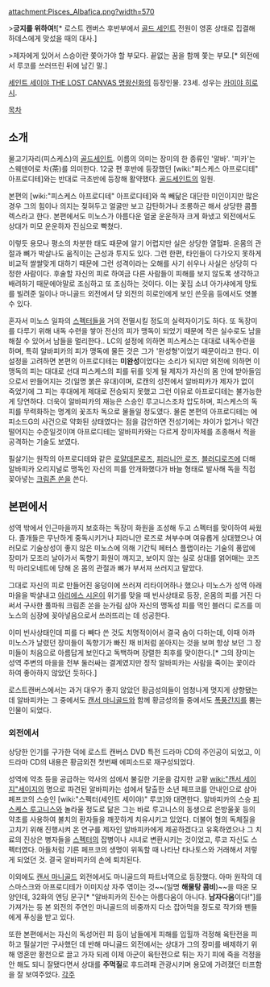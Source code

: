 attachment:Pisces_Albafica.png?width=570

>'''긍지를 위하여!'''[* 로스트 캔버스 후반부에서 [[골드 세인트]] 전원이 영혼 상태로 집결해 하데스에게 맞섰을 때의 대사.]

>제자에게 있어서 스승이란 쫓아가야 할 부모다. 끝없는 꿈을 함께 쫓는 부모.[* 외전에서 루코를 쓰러뜨린 뒤에 남긴 말.]

[[세인트 세이야 THE LOST CANVAS 명왕신화]]의 등장인물. 23세. 성우는 [[카미야 히로시]].

[[목차]]
== 소개 ==
물고기자리(피스케스)의 [[골드세인트]]. 이름의 의미는 장미의 한 종류인 '알바'. '피카'는 스웨덴어로 차(茶)를 의미한다. 12궁 편 후반에 등장했던 [wiki:"피스케스 아프로디테" 아프로디테]와는 반대로 극초반에 등장해 활약했다. [[골드세인트]]의 일원.

본편의 [wiki:"피스케스 아프로디테" 아프로디테]와 쏙 빼닮은 대단한 미인이지만 많은 경우 그의 힘이나 의지는 젖혀두고 얼굴만 보고 감탄하거나 조롱하곤 해서 상당한 콤플렉스라고 한다. 본편에서도 미노스가 아름다운 얼굴 운운하자 크게 화냈고 외전에서도 상대가 미모 운운하자 진심으로 빡쳤다.

이렇듯 용모나 평소의 차분한 태도 때문에 알기 어렵지만 실은 상당한 열혈파. 온몸의 관절과 뼈가 박살나도 움직이는 근성과 투지도 있다. 그런 한편, 타인들이 다가오지 못하게 비교적 쌀쌀맞게 대하기 때문에 그런 성격이라는 오해를 사기 쉬우나 사실은 상당히 다정한 사람이다. 후술할 자신의 피로 하여금 다른 사람들이 피해를 보지 않도록 생각하고 배려하기 때문에야말로 조심하고 또 조심하는 것이다. 이는 꽃집 소녀 아가샤에게 망토를 빌려준 일이나 마니골드 외전에서 당 외전의 히로인에게 보인 쓴웃음 등에서도 엿볼 수 있다.

혼자서 미노스 일파의 [[스펙터]]들을 거의 전멸시킬 정도의 실력자이기도 하다. 또 독장미를 다루기 위해 내독 수련을 쌓아 전신의 피가 맹독이 되었기 때문에 작은 실수로도 남을 해칠 수 있어서 남들을 멀리한다.. LC의 설정에 의하면 피스케스는 대대로 내독수련을 하며, 특히 알바피카의 피가 맹독에 물든 것은 그가 '완성형'이었기 때문이라고 한다. 이 설정을 고려하면 본편의 아프로디테는 '''미완성'''이었다는 소리가 되지만 외전에 의하면 이 맹독의 피는 대대로 선대 피스케스의 피를 뒤를 잇게 될 제자가 자신의 몸 안에 받아들임으로서 만들어지는 것(일명 붉은 유대)이며, 로캔의 성전에서 알바피카가 제자가 없이 죽었기에 그 피는 후대에게 제대로 전승되지 못했고 그런 이유로 아프로디테는 불가능한 게 당연하다. 더욱이 알바피카의 재능은 스승인 루고니스조차 압도하며, 피스케스의 독피를 무력화하는 명계의 꽃조차 독으로 물들일 정도였다. 물론 본편의 아프로디테는 에피소드G의 사건으로 약화된 상태였다는 점을 감안하면 전성기에는 차이가 없거나 약간 떨어지는 수준일것이며 아프로디테는 알바피카와는 다르게 장미자체를 조종해서 적을 공격하는 기술도 보였다.

필살기는 원작의 아프로디테와 같은 [[로얄데몬로즈]], [[피라니안 로즈]], [[블러디로즈]]에 더해 알바피카 오리지널로 맹독인 자신의 피를 안개화했다가 바늘 형태로 발사해 독을 직접 꽂아넣는 [[크림존 쏜]]을 쓴다.

== 본편에서 ==
성역 밖에서 인근마을까지 보호하는 독장미 화원을 조성해 두고 스펙터를 맞이하여 싸웠다. 졸개들은 무난하게 중독시키거나 피라니안 로즈로 쳐부수며 여유롭게 상대했으나 여러모로 기술상성이 좋지 않은 미노스에 의해 기간틱 페터스 플랩이라는 기술의 풍압에 장미가 모조리 날아가서 독향기 화원이 깨지고, 보이지 않는 실로 상대를 얽어매는 코즈믹 마리오네트에 당해 온 몸의 관절과 뼈가 부서져 쓰러지고 말았다.

그대로 자신의 피로 만들어진 웅덩이에 쓰러져 리타이어하나 했으나 미노스가 성역 아래 마을을 박살내고 [[아리에스 시온]]이 위기를 맞을 때 빈사상태로 등장, 온몸의 피를 거진 다 써서 구사한 풀파워 크림존 쏜을 눈가림 삼아 자신의 맹독성 피를 먹인 블러디 로즈를 미노스의 심장에 꽂아넣음으로서 쓰러뜨리는 데 성공한다.

이미 빈사상태인데 피를 다 빼다 쓴 것도 치명적이어서 결국 숨이 다하는데, 이때 아까 미노스가 날렸던 장미들이 독향기가 빠진 채 비처럼 쏟아지는 것을 보며 항상 보던 그 장미들이 처음으로 아름답게 보인다고 독백하며 장렬한 최후를 맞이한다.[* 그의 장미는 성역 주변의 마을을 전부 둘러싸는 결계였지만 정작 알바피카는 사람을 죽이는 꽃이라 하여 좋아하지 않았던 듯하다.]

로스트캔버스에서는 과거 대우가 좋지 않았던 황금성의들이 엄청나게 멋지게 상향됐는데 알바피카는 그 중에서도 [[캔서 마니골드]]와 함께 황금성의들 중에서도 [[폭풍간지]]를 뿜는 인물이 되었다.

=== 외전에서 ===
상당한 인기를 구가한 덕에 로스트 캔버스 DVD 특전 드라마 CD의 주인공이 되었고, 이 드라마 CD의 내용은 황금외전 첫번째 에피소드로 재구성되었다.

성역에 약초 등을 공급하는 약사의 섬에서 불길한 기운을 감지한 교황 [[wiki:"캔서 세이지"세이지]]의 명으로 파견된 알바피카는 섬에서 탈출한 소년 페프코를 안내인으로 삼아 페프코의 스승인 [wiki:"스펙터(세인트 세이야)" 루코]와 대면한다. 알바피카의 스승 [[피스케스 루고니스]]와 놀라울 정도로 닮은 그는 바로 루고니스의 동생으로 은방울꽃 등의 약초를 사용하여 불치의 환자들을 깨끗하게 치유시키고 있었다. 더불어 형의 독체질을 고치기 위해 진행시켜 온 연구를 제자인 알바피카에게 제공하겠다고 유혹하였으나 그 치료의 진상은 병자들을 [[스펙터]]의 잡병이나 시녀로 변환시키는 것이었고, 루코 자신도 스펙터였다. 아들처럼 기른 페프코의 생명이 위독할 때 나타난 타나토스와 거래해서 저렇게 되었던 것. 결국 알바피카의 손에 퇴치된다.

이외에도 [[캔서 마니골드]] 외전에서도 마니골드의 파트너역으로 등장했다. 아마 원작의 데스마스크와 아프로디테가 이미지상 자주 엮이는 것~~(일명 '''해물탕 콤비''')~~을 따온 모양인데, 32화의 엔딩 문구[* "알바피카의 진수는 아름다움이 아니다. '''남자다움'''이다!"]를 가져가는 등 본 외전의 주연인 마니골드의 비중까지 다소 잡아먹을 정도로 작가와 팬들에게 푸싱을 받고 있다.

또한 본편에서는 자신의 독성어린 피 등이 남들에게 피해를 입힐까 걱정해 육탄전을 피하고 필살기만 구사했던 데 반해 마니골드 외전에서는 상대가 그의 장미를 배제하기 위해 영혼만 황천으로 끌고 가자 되레 이제 아군이 육탄전으로 튀는 자기 피에 죽을 걱정을 안 해도 되니 잘됐다면서 상대를 '''주먹질'''로 후드려패 관광시키며 용모에 가려졌던 터프함을 잘 보여주었다.
[[각주]]
